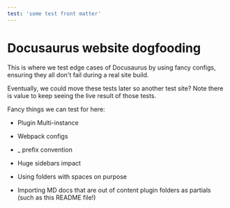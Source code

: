 ```yaml
---
test: 'some test front matter'
---
```


# Docusaurus website dogfooding

This is where we test edge cases of Docusaurus by using fancy configs, ensuring they all don't fail during a real site build.

Eventually, we could move these tests later so another test site? Note there is value to keep seeing the live result of those tests.

Fancy things we can test for here:

- Plugin Multi-instance

- Webpack configs

- \_ prefix convention

- Huge sidebars impact

- Using folders with spaces on purpose

- Importing MD docs that are out of content plugin folders as partials (such as this README file!)
